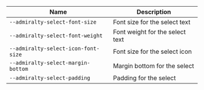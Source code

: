 
| Name | Description |
| --- | --- |
| `--admiralty-select-font-size` | Font size for the select text |
| `--admiralty-select-font-weight` | Font weight for the select text |
| `--admiralty-select-icon-font-size` | Font size for the select icon |
| `--admiralty-select-margin-bottom` | Margin bottom for the select |
| `--admiralty-select-padding` | Padding for the select |


